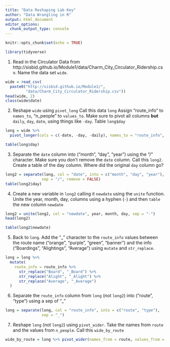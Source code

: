 ```yaml
---
title: "Data Reshaping Lab Key"
author: "Data Wrangling in R"
output: html_document
editor_options: 
  chunk_output_type: console
---
```


```r
knitr::opts_chunk$set(echo = TRUE)
```

```r
library(tidyverse)
```

1.  Read in the Circulator Data from http://sisbid.github.io/Module1/data/Charm_City_Circulator_Ridership.csv.  Name the data set `wide`.


```r
wide = read_csv(
  paste0("http://sisbid.github.io/Module1/",
         "data/Charm_City_Circulator_Ridership.csv"))
head(wide, 2)
class(wide$date)
```


2. Reshape `wide` using `pivot_long`  Call this data `long` Assign "route_info" to `names_to`,
"n_people" to `values_to`. Make sure to pivot all columns **but**
`daily`, `day`, `date`, using things like `-day`. Table `long$day`

```r
long = wide %>%
  pivot_longer(cols = c(-date, -day, -daily), names_to = "route_info", values_to = "n_people") 

table(long$day)
```


3.  Separate the `date` column into ("month", "day", "year") using the "/" character.
Make sure you don't remove the `date` column. Call this `long2`. Create a table of the day column. Where did the original `day` column go?
```r
long2 = separate(long, col = "date", into = c("month", "day", "year"), 
                sep = "/", remove = FALSE)
table(long2$day)

```

4. Create a new variable in `long2` calling it `newdate` using the `unite` function. Unite the year, month, day, columns using a hyphen (`-`) and then `table` the new column `newdate`

```r
long2 = unite(long2, col = "newdate", year, month, day, sep = "-")
head(long2)

table(long2$newdate)
```


5. Back to `long`. Add the "_" character to the `route_info` values between the route name ("orange", "purple",
"green", "banner") and the info ("Boardings", "Alightings", "Average") using `mutate` and `str_replace`.

```r
long = long %>% 
  mutate(
    route_info = route_info %>% 
      str_replace("Board", "_Board") %>% 
      str_replace("Alight", "_Alight") %>% 
      str_replace("Average", "_Average") 
  )
```

6.  Separate the `route_info` column from `long` (not `long2`) into ("route", "type") using a sep of "_"
```r
long = separate(long, col = "route_info", into = c("route", "type"), 
                sep = "_")
```

7. Reshape `long` (not `long2`) using `pivot_wider`. Take the names from `route` and the values from `n_people`. Call this `wide_by_route`

```r
wide_by_route = long %>% pivot_wider(names_from = route, values_from = n_people)
```


